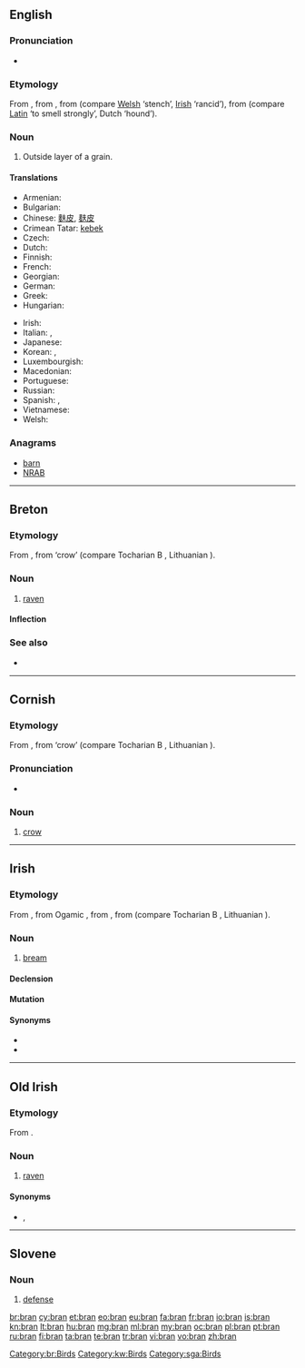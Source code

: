 {{also|brân}}
==English==
{{wikipedia|lang=en}}

===Pronunciation===
* {{rhymes|æn}}

===Etymology===
From {{etyl|xno|en}} {{term|bren|bren, bran|bran, filth|lang=xno}}, from {{etyl|cel-gau|en}} {{term|brennos||rotten|lang=cel-gau}}, from {{proto|Celtic|bragnos|lang=en}} (compare [[Welsh]] {{term|braen|lang=cy}} ‘stench’, [[Irish]] {{term|bréan|lang=ga}} ‘rancid’), from {{proto|Indo-European|bʰreh₁g-|lang=en}} (compare [[Latin]] {{term|fragrare|fragrāre|lang=la}} ‘to smell strongly’, Dutch {{term|brak|lang=nl}} ‘hound’).

===Noun===
{{en-noun|s|-}}

# Outside layer of a grain.

====Translations====
{{trans-top|outside layer of a grain}}
* Armenian: {{t-|hy|թեփ|tr=t’ep’}}
* Bulgarian: {{t|bg|трици|p}}
* Chinese: [[麩皮]], [[麸皮]]
* Crimean Tatar: [[kebek]]
* Czech: {{t-|cs|otruby|f|p}}
* Dutch: {{t|nl|zemel|m}}
* Finnish: {{t+|fi|lese}}
* French: {{t+|fr|son|m}}
* Georgian: {{tø|ka|ქატო|tr=kʻato|sc=Geor}}
* German: {{t+|de|Kleie|f}}
* Greek: {{t+|el|πίτουρο|n}}
* Hungarian: {{t+|hu|korpa}}
{{trans-mid}}
* Irish: {{t-|ga|bran|m|xs=Irish}}
* Italian: {{t+|it|crusca|f}}, {{t-|it|semola|f}}
* Japanese: {{t|ja|ぬか}}
* Korean: {{t|ko|겨|tr=gyeo}}, {{t|ko|기울|tr=giur, -l}}
* Luxembourgish: {{t|lb|Krësch|m}}
* Macedonian: {{t|mk|трица|f|tr=tríca}}
* Portuguese: {{t+|pt|farelo|m}}
* Russian: {{t+|ru|отруби|f|p|tr=ótrubi}}
* Spanish: {{t|es|salvado|m}}, {{t|es|acemite}} {{qualifier|archaic}}
* Vietnamese: {{t+|vi|cám|xs=Vietnamese}}
* Welsh: {{t|cy|eisin|p|xs=Welsh}}
{{trans-bottom}}

===Anagrams===
* [[barn#English|barn]]
* [[NRAB#English|NRAB]]

----

==Breton==

===Etymology===
From {{proto|Celtic|brano|lang=br}}, from {{proto|Indo-European|u̯er-|lang=br}} ‘crow’ (compare Tocharian B {{term|wrauña|lang=txb}}, Lithuanian {{term|varna|várna|lang=lt}}).

===Noun===
{{head|br|noun|g=m}}

# [[raven]]

====Inflection====
{{br-noun-mutation|b|ran|rini|g=m}}

===See also===
* {{l|br|frav}}

[[Category:br:Birds]]

----

==Cornish==

===Etymology===
From {{proto|Celtic|brano|lang=kw}}, from {{proto|Indo-European|u̯er-|lang=kw}} ‘crow’ (compare Tocharian B {{term|wrauña|lang=txb}}, Lithuanian {{term|varna|várna|lang=lt}}).

===Pronunciation===
* {{IPA|[bɹæːn]|lang=kw}}

===Noun===
{{kw-noun|m|brini|briny}}

# [[crow]]

[[Category:kw:Birds]]

----

==Irish==

===Etymology===
From {{etyl|sga|ga}} {{term|bran|lang=sga}}, from Ogamic {{term||brana}}, from {{proto|Celtic|brano|lang=ga}}, from {{proto|Indo-European|wer-|crow|lang=ga}} (compare Tocharian B {{term|wrauña|lang=txb}}, Lithuanian {{term|varna|várna|lang=lt}}).

===Noun===
{{head|ga|noun|g=m}}

# [[bream]]

====Declension====
{{ga-noun-m1|b|ran|rain}}

====Mutation====
{{ga mut cons|b|ran}}

====Synonyms====
* {{l|ga|bréan}}
* {{l|ga|deargán}}

----

==Old Irish==

===Etymology===
From {{proto|Celtic|brano-|raven|lang=sga}}.

===Noun===
{{head|sga|noun|g=m}}

# [[raven]]

====Synonyms====
* {{l|sga|fiach}}, {{l|sga|trogan}}

[[Category:sga:Birds]]

----

==Slovene==

===Noun===
{{head|sl|noun|g=f}}

# [[defense]]

[[br:bran]]
[[cy:bran]]
[[et:bran]]
[[eo:bran]]
[[eu:bran]]
[[fa:bran]]
[[fr:bran]]
[[io:bran]]
[[is:bran]]
[[kn:bran]]
[[lt:bran]]
[[hu:bran]]
[[mg:bran]]
[[ml:bran]]
[[my:bran]]
[[oc:bran]]
[[pl:bran]]
[[pt:bran]]
[[ru:bran]]
[[fi:bran]]
[[ta:bran]]
[[te:bran]]
[[tr:bran]]
[[vi:bran]]
[[vo:bran]]
[[zh:bran]]